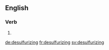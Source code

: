 
==English==

===Verb===
{{head|en|present participle}}

# {{present participle of|desulfurize|lang=en|nocat=1}}

[[de:desulfurizing]]
[[fr:desulfurizing]]
[[sv:desulfurizing]]